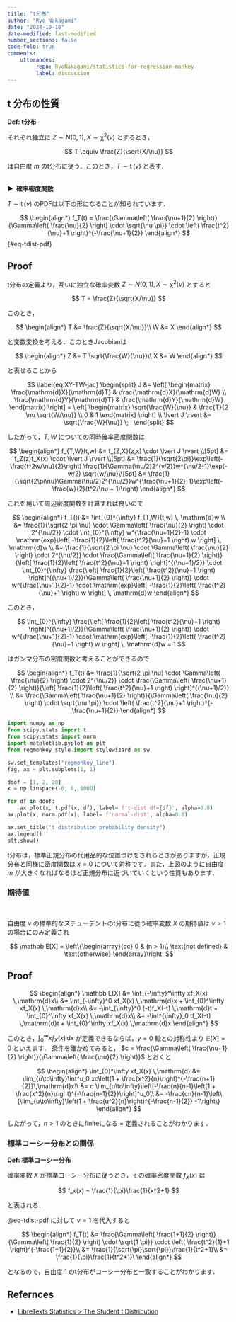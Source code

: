 ```yaml
---
title: "t分布"
author: "Ryo Nakagami"
date: "2024-10-18"
date-modified: last-modified
number_sections: false
code-fold: true
comments:
    utterances:
         repo: RyoNakagami/statistics-for-regression-monkey
         label: discussion
---
```


## t 分布の性質

<div class="blog-custom-border">
<strong>Def: t分布</strong> <br>

それぞれ独立に $Z \sim N(0, 1), X\sim\operatorname{\chi^2}(\nu)$ とするとき，

$$
T \equiv \frac{Z}{\sqrt{X/\nu}}
$$

は自由度 $m$ のt分布に従う．このとき，$T\sim\operatorname{t}(\nu)$ と表す．

</div>

<br><strong > &#9654;&nbsp; 確率密度関数</strong>

$T\sim\operatorname{t}(\nu)$ のPDFは以下の形になることが知られています．

$$
\begin{align*}
f_T(t) = \frac{\Gamma\left( \frac{\nu+1}{2} \right)}{\Gamma\left( \frac{\nu}{2} \right) \cdot \sqrt{\nu \pi}} \cdot \left( \frac{t^2}{\nu}+1 \right)^{-\frac{\nu+1}{2}} 
\end{align*}
$${#eq-tdist-pdf}

::: {.callout-note collapse="false" icon=false}
## Proof

t分布の定義より，互いに独立な確率変数 $Z \sim N(0, 1), X\sim\operatorname{\chi^2}(\nu)$ とすると

$$
T = \frac{Z}{\sqrt{X/\nu}}
$$

このとき，

$$
\begin{align*}
T &= \frac{Z}{\sqrt{X/\nu}}\\
W &= X
\end{align*}
$$

と変数変換を考える．このときJacobianは

$$
\begin{align*}
Z &= T \sqrt{\frac{W}{\nu}}\\
X &= W
\end{align*}
$$

と表せることから

$$
\label{eq:XY-TW-jac}
\begin{split}
J &= \left[ \begin{matrix}
\frac{\mathrm{d}X}{\mathrm{d}T} & \frac{\mathrm{d}X}{\mathrm{d}W} \\
\frac{\mathrm{d}Y}{\mathrm{d}T} & \frac{\mathrm{d}Y}{\mathrm{d}W}
\end{matrix} \right]
= \left[ \begin{matrix}
\sqrt{\frac{W}{\nu}} & \frac{T}{2 \nu \sqrt{W/\nu}} \\
0 & 1
\end{matrix} \right] \\
\lvert J \rvert  &= \sqrt{\frac{W}{\nu}} \; .
\end{split}
$$

したがって，$T, W$ についての同時確率密度関数は

$$
\begin{align*}
f_{T,W}(t,w) 
    &= f_{Z,X}(z,x) \cdot \lvert J \rvert \\[5pt]
    &= f_Z(z)f_X(x) \cdot \lvert J \rvert \\[5pt]
    &= \frac{1}{\sqrt{2\pi}}\exp\left(-\frac{t^2w/\nu}{2}\right) \frac{1}{\Gamma(\nu/2)2^{v/2}}w^{\nu/2-1}\exp(-w/2) \sqrt{w/\nu}\\[5pt]
    &= \frac{1}{\sqrt{2\pi\nu}\Gamma(\nu/2)2^{\nu/2}}w^{\frac{\nu+1}{2}-1}\exp\left(-\frac{w}{2}(t^2/\nu + 1)\right)
\end{align*}
$$

これを用いて周辺密度関数を計算すれば良いので

$$
\begin{align*}
f_T(t) &= \int_{0}^{\infty} f_{T,W}(t,w) \, \mathrm{d}w \\
&= \frac{1}{\sqrt{2 \pi \nu} \cdot \Gamma\left( \frac{\nu}{2} \right) \cdot 2^{\nu/2}} \cdot \int_{0}^{\infty} w^{\frac{\nu+1}{2}-1} \cdot \mathrm{exp}\left[ -\frac{1}{2}\left( \frac{t^2}{\nu}+1 \right) w \right] \, \mathrm{d}w \\
&= \frac{1}{\sqrt{2 \pi \nu} \cdot \Gamma\left( \frac{\nu}{2} \right) \cdot 2^{\nu/2}} \cdot \frac{\Gamma\left( \frac{\nu+1}{2} \right)}{\left[ \frac{1}{2}\left( \frac{t^2}{\nu}+1 \right) \right]^{(\nu+1)/2}} 
    \cdot \int_{0}^{\infty} \frac{\left[ \frac{1}{2}\left( \frac{t^2}{\nu}+1 \right) \right]^{(\nu+1)/2}}{\Gamma\left( \frac{\nu+1}{2} \right)} \cdot w^{\frac{\nu+1}{2}-1} \cdot \mathrm{exp}\left[ -\frac{1}{2}\left( \frac{t^2}{\nu}+1 \right) w \right] \, \mathrm{d}w 
\end{align*}
$$

このとき，

$$
\int_{0}^{\infty} \frac{\left[ \frac{1}{2}\left( \frac{t^2}{\nu}+1 \right) \right]^{(\nu+1)/2}}{\Gamma\left( \frac{\nu+1}{2} \right)} \cdot w^{\frac{\nu+1}{2}-1} \cdot \mathrm{exp}\left[ -\frac{1}{2}\left( \frac{t^2}{\nu}+1 \right) w \right] \, \mathrm{d}w = 1
$$

はガンマ分布の密度関数と考えることができるので

$$
\begin{align*}
f_T(t)
    &= \frac{1}{\sqrt{2 \pi \nu} \cdot \Gamma\left( \frac{\nu}{2} \right) \cdot 2^{\nu/2}} \cdot \frac{\Gamma\left( \frac{\nu+1}{2} \right)}{\left[ \frac{1}{2}\left( \frac{t^2}{\nu}+1 \right) \right]^{(\nu+1)/2}} \\
    &= \frac{\Gamma\left( \frac{\nu+1}{2} \right)}{\Gamma\left( \frac{\nu}{2} \right) \cdot \sqrt{\nu \pi}} \cdot \left( \frac{t^2}{\nu}+1 \right)^{-\frac{\nu+1}{2}} 
\end{align*}
$$


:::

```python
import numpy as np
from scipy.stats import t
from scipy.stats import norm
import matplotlib.pyplot as plt
from regmonkey_style import stylewizard as sw

sw.set_templates("regmonkey_line")
fig, ax = plt.subplots(1, 1)

ddof = [1, 2, 20]
x = np.linspace(-6, 6, 1000)

for df in ddof:
    ax.plot(x, t.pdf(x, df), label= f't-dist df={df}', alpha=0.8)
ax.plot(x, norm.pdf(x), label= f'normal-dist', alpha=0.8)

ax.set_title("t distribution probability density")
ax.legend()
plt.show()
```

t分布は，標準正規分布の代用品的な位置づけをされるときがありますが，正規分布と同様に密度関数は
$x=0$ について対称です．また，上図のように自由度 $m$ が大きくなればなるほど正規分布に近づいていくという性質もあります．

### 期待値

<div class="blog-custom-border">
::: {#thm- .custom_problem }
<br>

自由度 $\nu$ の標準的なスチューデントのt分布に従う確率変数 $X$ の期待値は $\nu>1$ の場合にのみ定義され

$$
\mathbb E[X]
    = \left\{\begin{array}{cc}
    0 & (n > 1)\\
    \text{not defined} & \text{otherwise}
    \end{array}\right.
$$

:::

</div>

::: {.callout-note collapse="false" icon=false}
## Proof

$$
\begin{align*}
\mathbb E[X] 
    &= \int_{-\infty}^\infty xf_X(x) \,\mathrm{d}x\\
    &= \int_{-\infty}^0 xf_X(x) \,\mathrm{d}x + \int_{0}^\infty xf_X(x) \,\mathrm{d}x\\
    &= -\int_{\infty}^0 (-t)f_X(-t) \,\mathrm{d}t + \int_{0}^\infty xf_X(x) \,\mathrm{d}x\\
    &= -\int^{\infty}_0 tf_X(-t) \,\mathrm{d}t + \int_{0}^\infty xf_X(x) \,\mathrm{d}x
\end{align*}
$$

このとき，$\int_{0}^\infty xf_X(x) \,\mathrm{d}x$ が定義できるならば，$y=0$ 軸との対称性より $\mathbb E[X] = 0$ といえます．
条件を確かめてみると， $c = \frac{\Gamma\left( \frac{\nu+1}{2} \right)}{\Gamma\left( \frac{\nu}{2} \right)}$ とおくと

$$
\begin{align*}
\int_{0}^\infty xf_X(x) \,\mathrm{d}
    &= \lim_{u\to\infty}\int^u_0 xc\left(1 + \frac{x^2}{n}\right)^{-\frac{n+1}{2}}\,\mathrm{d}x\\
    &= c \lim_{u\to\infty}\left[-\frac{n}{n-1}\left(1 + \frac{x^2}{n}\right)^{-\frac{n-1}{2}}\right]^u_0\\
    &= -\frac{cn}{n-1}\left\{\lim_{u\to\infty}\left(1 + \frac{u^2}{n}\right)^{-\frac{n-1}{2}}  -1\right\}
\end{align*}
$$

したがって，$n > 1$ のときにfiniteになる = 定義されることがわかります．


:::




### 標準コーシー分布との関係

<div class="blog-custom-border">
<strong>Def: 標準コーシー分布</strong> <br>

確率変数 $X$ が標準コーシー分布に従うとき，その確率密度関数 $f_X(x)$ は

$$
f_x(x) = \frac{1}{\pi}\frac{1}{x^2+1}
$$

と表される．

</div>

@eq-tdist-pdf に対して $\nu = 1$ を代入すると

$$
\begin{align*}
f_T(t) 
    &= \frac{\Gamma\left( \frac{1+1}{2} \right)}{\Gamma\left( \frac{1}{2} \right) \cdot \sqrt{1 \pi}} \cdot \left( \frac{t^2}{1}+1 \right)^{-\frac{1+1}{2}}\\
    &= \frac{1}{\sqrt{\pi}\sqrt{\pi}}\frac{1}{t^2+1}\\
    &= \frac{1}{\pi}\frac{1}{t^2+1}\
\end{align*}
$$

となるので，自由度 1 のt分布がコーシー分布と一致することがわかります．


Refernces
---------
- [LibreTexts Statistics > The Student t Distribution](https://www.statlect.com/probability-distributions/student-t-distribution)